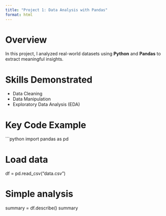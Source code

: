 ```yaml
---
title: "Project 1: Data Analysis with Pandas"
format: html
---
```


# Overview
In this project, I analyzed real-world datasets using **Python** and **Pandas** to extract meaningful insights.

# Skills Demonstrated
- Data Cleaning
- Data Manipulation
- Exploratory Data Analysis (EDA)

# Key Code Example
```python
import pandas as pd

# Load data
df = pd.read_csv("data.csv")

# Simple analysis
summary = df.describe()
summary

